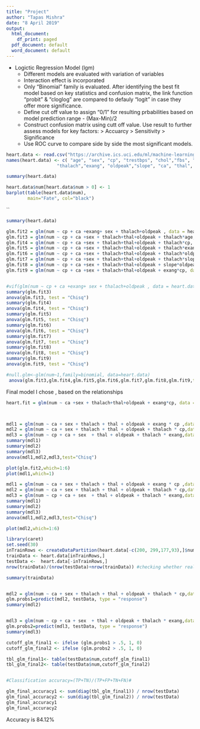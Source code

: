 ```yaml
---
title: "Project"
author: "Tapas Mishra"
date: "8 April 2019"
output:
  html_document:
    df_print: paged
  pdf_document: default
  word_document: default
---
```

 - Logictic Regression Model (lgm)
      *  Different models are evaluated with variation of variables
      *  Interaction effect is incorporated
      *  Only "Binomial" family is evaluated. After identifying the best fit model based on key statistics and confusion matrix, the link function "probit" & "cloglog" are compared to defauly "logit" in case they offer more significance.
      *  Define cut off value to assign "0/1" for resulting prbabilities based on  model prediction range - (Max-Min)/2
      *  Construct confusion matrix using cutt off value. Use result to further assess models for key factors:
         > Accuarcy
         > Sensitivity
         > Significance
      *  Use ROC curve to compare side by side the most significant models.

```r

heart.data <- read.csv("https://archive.ics.uci.edu/ml/machine-learning-databases/heart-disease/processed.cleveland.data",header=FALSE,sep=",",na.strings = '?')
names(heart.data) <- c( "age", "sex", "cp", "trestbps", "chol","fbs", "restecg",
                   "thalach","exang", "oldpeak","slope", "ca", "thal", "num")

summary(heart.data)


```

```r
heart.data$num[heart.data$num > 0] <- 1
barplot(table(heart.data$num),
        main="Fate", col="black")
```
``



```r
summary(heart.data)

```






```r
glm.fit2 = glm(num ~ cp + ca +exang+ sex + thalach+oldpeak , data = heart.data , family = binomial)
glm.fit3 = glm(num ~ cp + ca +sex + thalach+thal+oldpeak + thalach*age, data = heart.data , family = binomial)
glm.fit4 = glm(num ~ cp + ca +sex + thalach+thal+oldpeak + thalach*cp, data = heart.data , family = binomial)
glm.fit5 = glm(num ~ cp + ca +sex + thalach+thal+oldpeak + thalach*exang, data = heart.data , family = binomial)
glm.fit6 = glm(num ~ cp + ca +sex + thalach+thal+oldpeak + thalach*oldpeak, data = heart.data , family = binomial)
glm.fit7 = glm(num ~ cp + ca +sex + thalach+thal+oldpeak + thalach*slope, data = heart.data , family = binomial)
glm.fit8 = glm(num ~ cp + ca +sex + thalach+thal+oldpeak + slope*oldpeak, data = heart.data , family = binomial)
glm.fit9 = glm(num ~ cp + ca +sex + thalach+thal+oldpeak + exang*cp, data = heart.data , family = binomial)


#vif(glm(num ~ cp + ca +exang+ sex + thalach+oldpeak , data = heart.data , family = binomial))
summary(glm.fit3)
anova(glm.fit3, test = "Chisq")
summary(glm.fit4)
anova(glm.fit4, test = "Chisq")
summary(glm.fit5)
anova(glm.fit5, test = "Chisq")
summary(glm.fit6)
anova(glm.fit6, test = "Chisq")
summary(glm.fit7)
anova(glm.fit7, test = "Chisq")
summary(glm.fit8)
anova(glm.fit8, test = "Chisq")
summary(glm.fit9)
anova(glm.fit9, test = "Chisq")

#null.glm<-glm(num~1,family=binomial, data=heart.data)
 anova(glm.fit3,glm.fit4,glm.fit5,glm.fit6,glm.fit7,glm.fit8,glm.fit9,test="Chisq")

```

Final model I chose , based on the relationships 

```r

heart.fit = glm(num ~ ca +sex + thalach+thal+oldpeak + exang*cp, data = heart.data , family = binomial)



mdl1 = glm(num ~ ca + sex + thalach + thal + oldpeak + exang * cp ,data = heart.data , family = binomial)
mdl2 = glm(num ~ ca + sex + thalach + thal + oldpeak + thalach * cp,data = heart.data , family = binomial)
mdl3 = glm(num ~ cp + ca + sex  + thal + oldpeak + thalach * exang,data = heart.data , family = binomial)
summary(mdl1)
summary(mdl2)
summary(mdl3)
anova(mdl1,mdl2,mdl3,test="Chisq")
```



```r
plot(glm.fit2,which=1:6)
plot(mdl1,which=1)
```

```r

mdl1 = glm(num ~ ca + sex + thalach + thal + oldpeak + exang * cp ,data = heart.data[-c(200,299,177,93),] , family = binomial)
mdl2 = glm(num ~ ca + sex + thalach + thal + oldpeak + thalach * cp,data = heart.data[-c(200,299,177,93),] , family = binomial)
mdl3 = glm(num ~ cp + ca + sex  + thal + oldpeak + thalach * exang,data = heart.data[-c(200, 299,177,93),] , family = binomial)
summary(mdl1)
summary(mdl2)
summary(mdl3)
anova(mdl1,mdl2,mdl3,test="Chisq")

plot(mdl2,which=1:6)

```



```r
library(caret)
set.seed(30)
inTrainRows <- createDataPartition(heart.data[-c(200, 299,177,93),]$num,p=.8,list=FALSE)
trainData <- heart.data[inTrainRows,]
testData <-  heart.data[-inTrainRows,]
nrow(trainData)/(nrow(testData)+nrow(trainData)) #checking whether really 70% -> O

summary(trainData)


mdl2 = glm(num ~ ca + sex + thalach + thal + oldpeak + thalach * cp,data = trainData , family = binomial)
glm.probs1=predict(mdl2, testData, type = "response")
summary(mdl2)


mdl3 = glm(num ~ cp + ca + sex  + thal + oldpeak + thalach * exang,data = trainData , family = binomial)
glm.probs2=predict(mdl3, testData, type = "response")
summary(mdl3)
```


```r




cutoff_glm_final1 <- ifelse (glm.probs1 > .5, 1, 0)
cutoff_glm_final2 <- ifelse (glm.probs2 > .5, 1, 0)

tbl_glm_final1<- table(testData$num,cutoff_glm_final1)
tbl_glm_final2<- table(testData$num,cutoff_glm_final2)


#Classification accuracy=(TP+TN)/(TP+FP+TN+FN)#

glm_final_accuracy1 <- sum(diag(tbl_glm_final1)) / nrow(testData)
glm_final_accuracy2 <- sum(diag(tbl_glm_final2)) / nrow(testData)
glm_final_accuracy1
glm_final_accuracy2


```


Accuracy is 84.12%

